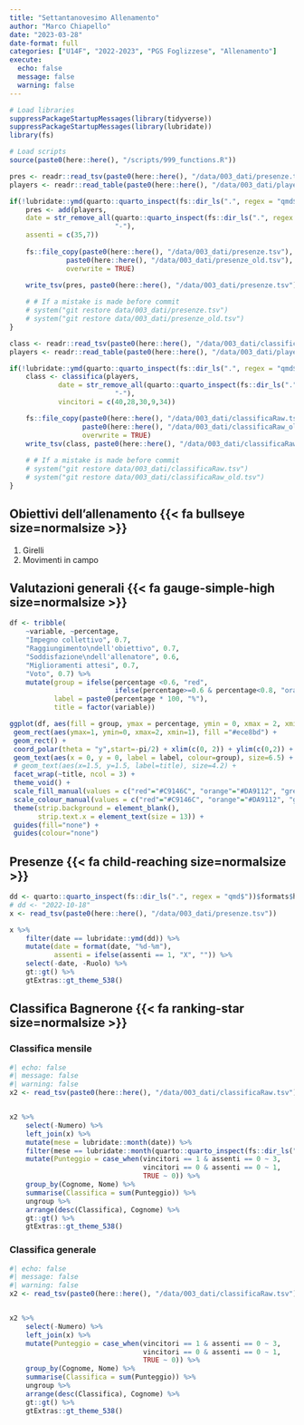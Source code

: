 ```yaml
---
title: "Settantanovesimo Allenamento"
author: "Marco Chiapello"
date: "2023-03-28"
date-format: full
categories: ["U14F", "2022-2023", "PGS Foglizzese", "Allenamento"]
execute: 
  echo: false
  message: false
  warning: false
---
```


```r
# Load libraries
suppressPackageStartupMessages(library(tidyverse))
suppressPackageStartupMessages(library(lubridate))
library(fs)

# Load scripts
source(paste0(here::here(), "/scripts/999_functions.R"))
```

```r
pres <- readr::read_tsv(paste0(here::here(), "/data/003_dati/presenze.tsv"), show_col_types = FALSE)
players <- readr::read_table(paste0(here::here(), "/data/003_dati/players.tsv"), show_col_types = FALSE)

if(!lubridate::ymd(quarto::quarto_inspect(fs::dir_ls(".", regex = "qmd$"))$formats$html$metadata$date) %in% pres$date){
    pres <- add(players,
    date = str_remove_all(quarto::quarto_inspect(fs::dir_ls(".", regex = "qmd$"))$formats$html$metadata$date,
                          "-"),
    assenti = c(35,7))
    
    fs::file_copy(paste0(here::here(), "/data/003_dati/presenze.tsv"),
              paste0(here::here(), "/data/003_dati/presenze_old.tsv"),
              overwrite = TRUE)
    
    write_tsv(pres, paste0(here::here(), "/data/003_dati/presenze.tsv"))

    # # If a mistake is made before commit
    # system("git restore data/003_dati/presenze.tsv")
    # system("git restore data/003_dati/presenze_old.tsv")
}
```

```r
class <- readr::read_tsv(paste0(here::here(), "/data/003_dati/classificaRaw.tsv"), show_col_types = FALSE)
players <- readr::read_table(paste0(here::here(), "/data/003_dati/players.tsv"), show_col_types = FALSE)

if(!lubridate::ymd(quarto::quarto_inspect(fs::dir_ls(".", regex = "qmd$"))$formats$html$metadata$date) %in% class$date){
    class <- classifica(players,
            date = str_remove_all(quarto::quarto_inspect(fs::dir_ls(".", regex = "qmd$"))$formats$html$metadata$date,
                          "-"),
            vincitori = c(40,28,30,9,34))

    fs::file_copy(paste0(here::here(), "/data/003_dati/classificaRaw.tsv"),
                  paste0(here::here(), "/data/003_dati/classificaRaw_old.tsv"),
                  overwrite = TRUE)
    write_tsv(class, paste0(here::here(), "/data/003_dati/classificaRaw.tsv"))
    
    # # If a mistake is made before commit
    # system("git restore data/003_dati/classificaRaw.tsv")
    # system("git restore data/003_dati/classificaRaw_old.tsv")
}
```



## Obiettivi dell'allenamento {{< fa bullseye size=normalsize >}}

1. Girelli
1. Movimenti in campo

## Valutazioni generali {{< fa gauge-simple-high size=normalsize >}}

```r
df <- tribble(
    ~variable, ~percentage,
    "Impegno collettivo", 0.7,
    "Raggiungimento\ndell'obiettivo", 0.7,
    "Soddisfazione\ndell'allenatore", 0.6,
    "Miglioramenti attesi", 0.7,
    "Voto", 0.7) %>% 
    mutate(group = ifelse(percentage <0.6, "red",
                          ifelse(percentage>=0.6 & percentage<0.8, "orange","green")),
           label = paste0(percentage * 100, "%"),
           title = factor(variable))

ggplot(df, aes(fill = group, ymax = percentage, ymin = 0, xmax = 2, xmin = 1)) +
 geom_rect(aes(ymax=1, ymin=0, xmax=2, xmin=1), fill ="#ece8bd") +
 geom_rect() + 
 coord_polar(theta = "y",start=-pi/2) + xlim(c(0, 2)) + ylim(c(0,2)) +
 geom_text(aes(x = 0, y = 0, label = label, colour=group), size=6.5) +
 # geom_text(aes(x=1.5, y=1.5, label=title), size=4.2) + 
 facet_wrap(~title, ncol = 3) +
 theme_void() +
 scale_fill_manual(values = c("red"="#C9146C", "orange"="#DA9112", "green"="#129188")) +
 scale_colour_manual(values = c("red"="#C9146C", "orange"="#DA9112", "green"="#129188")) +
 theme(strip.background = element_blank(),
       strip.text.x = element_text(size = 13)) +
 guides(fill="none") +
 guides(colour="none")
```

## Presenze {{< fa child-reaching size=normalsize >}}

```r
dd <- quarto::quarto_inspect(fs::dir_ls(".", regex = "qmd$"))$formats$html$metadata$date
# dd <- "2022-10-18"
x <- read_tsv(paste0(here::here(), "/data/003_dati/presenze.tsv"))

x %>% 
    filter(date == lubridate::ymd(dd)) %>%
    mutate(date = format(date, "%d-%m"),
           assenti = ifelse(assenti == 1, "X", "")) %>% 
    select(-date, -Ruolo) %>% 
    gt::gt() %>% 
    gtExtras::gt_theme_538() 
```

## Classifica Bagnerone {{< fa ranking-star size=normalsize >}}

### Classifica mensile

```r
#| echo: false
#| message: false
#| warning: false
x2 <- read_tsv(paste0(here::here(), "/data/003_dati/classificaRaw.tsv"))


x2 %>%
    select(-Numero) %>% 
    left_join(x) %>% 
    mutate(mese = lubridate::month(date)) %>% 
    filter(mese == lubridate::month(quarto::quarto_inspect(fs::dir_ls(".", regex = "qmd$"))$formats$html$metadata$date)) %>% 
    mutate(Punteggio = case_when(vincitori == 1 & assenti == 0 ~ 3,
                                 vincitori == 0 & assenti == 0 ~ 1,
                                 TRUE ~ 0)) %>% 
    group_by(Cognome, Nome) %>% 
    summarise(Classifica = sum(Punteggio)) %>% 
    ungroup %>% 
    arrange(desc(Classifica), Cognome) %>% 
    gt::gt() %>% 
    gtExtras::gt_theme_538()

```

### Classifica generale

```r
#| echo: false
#| message: false
#| warning: false
x2 <- read_tsv(paste0(here::here(), "/data/003_dati/classificaRaw.tsv"))


x2 %>%
    select(-Numero) %>% 
    left_join(x) %>% 
    mutate(Punteggio = case_when(vincitori == 1 & assenti == 0 ~ 3,
                                 vincitori == 0 & assenti == 0 ~ 1,
                                 TRUE ~ 0)) %>% 
    group_by(Cognome, Nome) %>% 
    summarise(Classifica = sum(Punteggio)) %>% 
    ungroup %>% 
    arrange(desc(Classifica), Cognome) %>% 
    gt::gt() %>% 
    gtExtras::gt_theme_538()

```
